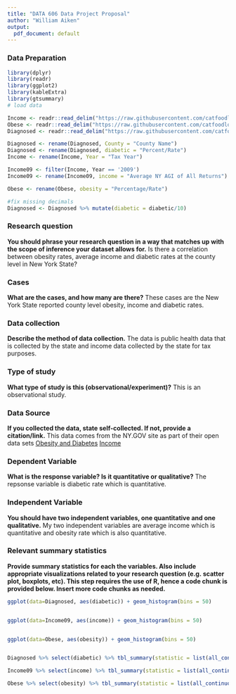 ```yaml
---
title: "DATA 606 Data Project Proposal"
author: "William Aiken"
output:
  pdf_document: default
---
```



### Data Preparation

```r
library(dplyr)
library(readr)
library(ggplot2)
library(kableExtra)
library(gtsummary)
# load data

Income <- readr::read_delim("https://raw.githubusercontent.com/catfoodlover/Data607/main/Income.csv", delim = ';', show_col_types = FALSE)
Obese <- readr::read_delim("https://raw.githubusercontent.com/catfoodlover/Data607/main/Obese.csv", delim = ';', show_col_types = FALSE)
Diagnosed <- readr::read_delim("https://raw.githubusercontent.com/catfoodlover/Data607/main/Diagnosed.csv", delim = ';', show_col_types = FALSE)

Diagnosed <- rename(Diagnosed, County = "County Name")
Diagnosed <- rename(Diagnosed, diabetic = "Percent/Rate")
Income <- rename(Income, Year = "Tax Year")

Income09 <- filter(Income, Year == '2009')
Income09 <- rename(Income09, income = "Average NY AGI of All Returns")

Obese <- rename(Obese, obesity = "Percentage/Rate")

#fix missing decimals
Diagnosed <- Diagnosed %>% mutate(diabetic = diabetic/10)


```


### Research question 

**You should phrase your research question in a way that matches up with the scope of inference your dataset allows for.**
Is there a correlation between obesity rates, average income and diabetic rates at the county level in New York State?


### Cases 

**What are the cases, and how many are there?**
These cases are the New York State reported county level obesity, income and diabetic rates.


### Data collection 

**Describe the method of data collection.**
The data is public health data that is collected by the state and income data collected by the state for tax purposes.



### Type of study 

**What type of study is this (observational/experiment)?**
This is an observational study.


### Data Source 

**If you collected the data, state self-collected. If not, provide a citation/link.**
This data comes from the NY.GOV site as part of their open data sets
[Obesity and Diabetes](https://health.data.ny.gov/Health/Community-Health-Obesity-and-Diabetes-Related-Indi/tchg-ruva)
[Income](https://data.ny.gov/Government-Finance/Average-Income-and-Tax-Liability-of-Full-Year-Resi/2w9v-ejxd)


### Dependent Variable

**What is the response variable? Is it quantitative or qualitative?**
The repsonse variable is diabetic rate which is quantitative.



### Independent Variable

**You should have two independent variables, one quantitative and one qualitative.**
My two independent variables are average income which is quantitative and obesity rate which is also quantitative.


### Relevant summary statistics 

**Provide summary statistics for each the variables. Also include appropriate visualizations related to your research question (e.g. scatter plot, boxplots, etc). This step requires the use of R, hence a code chunk is provided below. Insert more code chunks as needed.**

```r


ggplot(data=Diagnosed, aes(diabetic)) + geom_histogram(bins = 50)


ggplot(data=Income09, aes(income)) + geom_histogram(bins = 50)


ggplot(data=Obese, aes(obesity)) + geom_histogram(bins = 50)


Diagnosed %>% select(diabetic) %>% tbl_summary(statistic = list(all_continuous() ~ "{mean} ({sd}), {min}, {max}"))

Income09 %>% select(income) %>% tbl_summary(statistic = list(all_continuous() ~ "{mean} ({sd}), {min}, {max}"))

Obese %>% select(obesity) %>% tbl_summary(statistic = list(all_continuous() ~ "{mean} ({sd}), {min}, {max}"))


```

